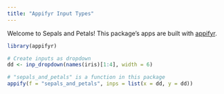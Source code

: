 ```yaml
---
title: "Appifyr Input Types"
---
```


Welcome to Sepals and Petals! This package's apps are built with [appifyr](github.com/retowyss/appifyr). 

```r
library(appifyr)

# Create inputs as dropdown
dd <- inp_dropdown(names(iris)[1:4], width = 6)

# "sepals_and_petals" is a function in this package
appify(f = "sepals_and_petals", inps = list(x = dd, y = dd))

```


